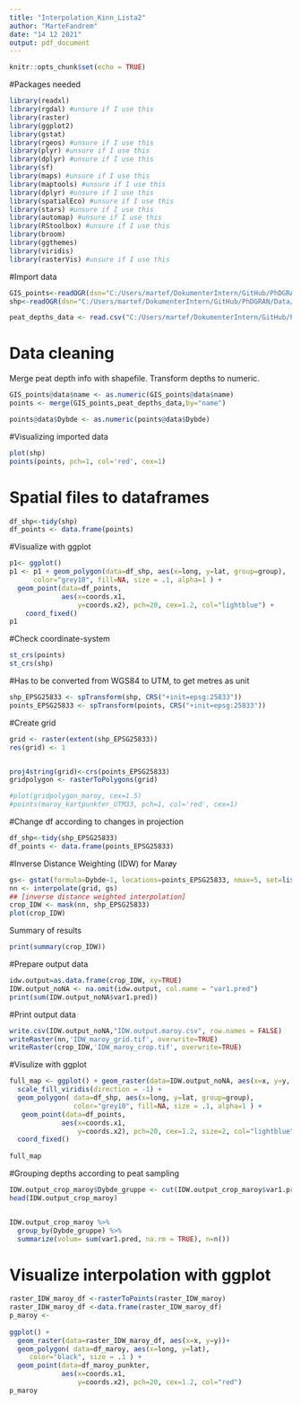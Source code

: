 ```yaml
---
title: "Interpolation_Kinn_Lista2"
author: "MarteFandrem"
date: "14 12 2021"
output: pdf_document
---
```


```r
knitr::opts_chunk$set(echo = TRUE)
```


#Packages needed
```r
library(readxl)
library(rgdal) #unsure if I use this
library(raster)
library(ggplot2)
library(gstat)
library(rgeos) #unsure if I use this
library(plyr) #unsure if I use this
library(dplyr) #unsure if I use this
library(sf)
library(maps) #unsure if I use this
library(maptools) #unsure if I use this
library(dplyr) #unsure if I use this
library(spatialEco) #unsure if I use this
library(stars) #unsure if I use this
library(automap) #unsure if I use this
library(RStoolbox) #unsure if I use this
library(broom)
library(ggthemes)
library(viridis)
library(rasterVis) #unsure if I use this

```

#Import data
```r
GIS_points<-readOGR(dsn="C:/Users/martef/DokumenterIntern/GitHub/PhDGRAN/Data/Kinn", layer="lista2_punkter")
shp<-readOGR(dsn="C:/Users/martef/DokumenterIntern/GitHub/PhDGRAN/Data/Kinn", layer="lista2_avgrensing")

peat_depths_data <- read.csv("C:/Users/martef/DokumenterIntern/GitHub/PhDGRAN/Data/Kinn/data_lista2_torvdybder.csv", sep=";")

```

# Data cleaning
Merge peat depth info with shapefile.
Transform depths to numeric.
```r

GIS_points@data$name <- as.numeric(GIS_points@data$name)
points <- merge(GIS_points,peat_depths_data,by="name")

points@data$Dybde <- as.numeric(points@data$Dybde) 

```

#Visualizing imported data

```r
plot(shp)
points(points, pch=1, col='red', cex=1)
```

# Spatial files to dataframes
```r

df_shp<-tidy(shp)
df_points <- data.frame(points)

```

#Visualize with ggplot
```r
p1<- ggplot()
p1 <- p1 + geom_polygon(data=df_shp, aes(x=long, y=lat, group=group),
      color="grey10", fill=NA, size = .1, alpha=1 ) +
  geom_point(data=df_points,
             aes(x=coords.x1,
                 y=coords.x2), pch=20, cex=1.2, col="lightblue") +
    coord_fixed()
p1

```

#Check coordinate-system

```r
st_crs(points) 
st_crs(shp)
```

#Has to be converted from WGS84 to UTM, to get metres as unit

```r
shp_EPSG25833 <- spTransform(shp, CRS("+init=epsg:25833")) 
points_EPSG25833 <- spTransform(points, CRS("+init=epsg:25833")) 

```

#Create grid

```r
grid <- raster(extent(shp_EPSG25833))
res(grid) <- 1


proj4string(grid)<-crs(points_EPSG25833)
gridpolygon <- rasterToPolygons(grid)

#plot(gridpolygon_maroy, cex=1.5)
#points(maroy_kartpunkter_UTM33, pch=1, col='red', cex=1)


```

#Change df according to changes in projection
```r
df_shp<-tidy(shp_EPSG25833)
df_points <- data.frame(points_EPSG25833)

```
#Inverse Distance Weighting (IDW) for Marøy

```r
gs<- gstat(formula=Dybde~1, locations=points_EPSG25833, nmax=5, set=list(idp = 0))
nn <- interpolate(grid, gs)
## [inverse distance weighted interpolation]
crop_IDW <- mask(nn, shp_EPSG25833)
plot(crop_IDW)

```
Summary of results

```r

print(summary(crop_IDW))


```
#Prepare output data
```r
idw.output=as.data.frame(crop_IDW, xy=TRUE)
IDW.output_noNA <- na.omit(idw.output, col.name = "var1.pred") 
print(sum(IDW.output_noNA$var1.pred))

```

#Print output data

```r
write.csv(IDW.output_noNA,"IDW.output.maroy.csv", row.names = FALSE)
writeRaster(nn,'IDW_maroy_grid.tif', overwrite=TRUE)
writeRaster(crop_IDW,'IDW_maroy_crop.tif', overwrite=TRUE)

```

#Visulize with ggplot

```r

full_map <- ggplot() + geom_raster(data=IDW.output_noNA, aes(x=x, y=y, fill=var1.pred), alpha=0.8)+
  scale_fill_viridis(direction = -1) +
  geom_polygon( data=df_shp, aes(x=long, y=lat, group=group),
                color="grey10", fill=NA, size = .1, alpha=1 ) +
   geom_point(data=df_points,
             aes(x=coords.x1,
                 y=coords.x2), pch=20, cex=1.2, size=2, col="lightblue") +
  coord_fixed()
  
full_map
```


#Grouping depths according to peat sampling

```r
IDW.output_crop_maroy$Dybde_gruppe <- cut(IDW.output_crop_maroy$var1.pred,c(0,10,60,110,Inf))
head(IDW.output_crop_maroy)


IDW.output_crop_maroy %>%
  group_by(Dybde_gruppe) %>%
  summarize(volum= sum(var1.pred, na.rm = TRUE), n=n())
```
# Visualize interpolation with ggplot

```r

raster_IDW_maroy_df <-rasterToPoints(raster_IDW_maroy)
raster_IDW_maroy_df <-data.frame(raster_IDW_maroy_df)
p_maroy <- 
  
ggplot() + 
  geom_raster(data=raster_IDW_maroy_df, aes(x=x, y=y))+ 
  geom_polygon( data=df_maroy, aes(x=long, y=lat),
     color="black", size = .1 ) +
  geom_point(data=df_maroy_punkter,
             aes(x=coords.x1,
                 y=coords.x2), pch=20, cex=1.2, col="red")
p_maroy
```

